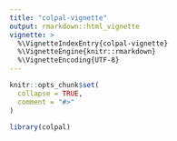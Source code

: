 ```yaml
---
title: "colpal-vignette"
output: rmarkdown::html_vignette
vignette: >
  %\VignetteIndexEntry{colpal-vignette}
  %\VignetteEngine{knitr::rmarkdown}
  %\VignetteEncoding{UTF-8}
---
```


```r
knitr::opts_chunk$set(
  collapse = TRUE,
  comment = "#>"
)
```

```r
library(colpal)
```
